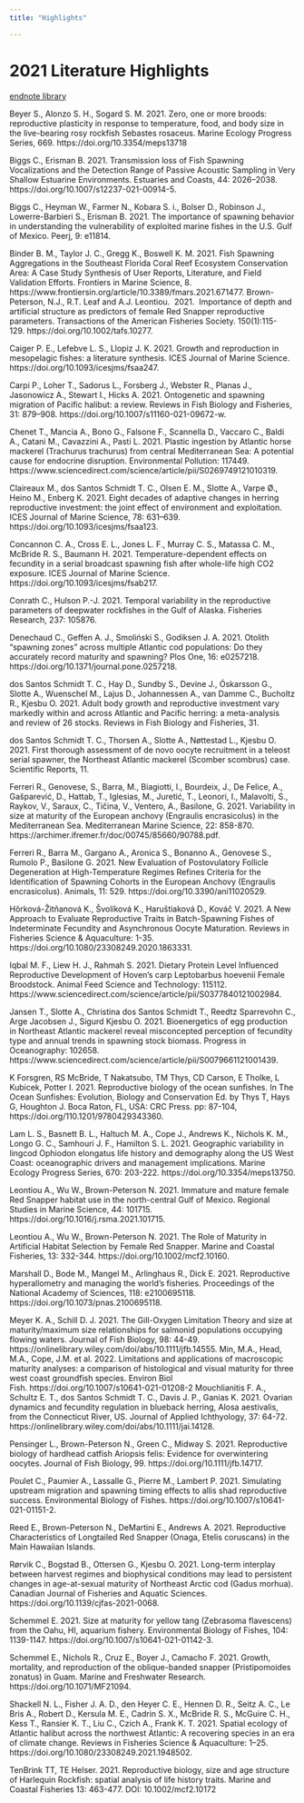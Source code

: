 ```yaml
---
title: "Highlights"

---
```


# 2021 Literature Highlights
[endnote library](https://drive.google.com/file/d/1hmDBtZmD8iDXkOAzkMA_8qRk4qHw7ahv/view?usp=sharing)

Beyer S., Alonzo S. H., Sogard S. M. 2021. Zero, one or more broods: reproductive plasticity in response to temperature, food, and body size in the live-bearing rosy rockfish Sebastes rosaceus. Marine Ecology Progress Series, 669. https://doi.org/10.3354/meps13718

Biggs C., Erisman B. 2021. Transmission loss of Fish Spawning Vocalizations and the Detection Range of Passive Acoustic Sampling in Very Shallow Estuarine Environments. Estuaries and Coasts, 44: 2026–2038. https://doi.org/10.1007/s12237-021-00914-5.

Biggs C., Heyman W., Farmer N., Kobara S. i., Bolser D., Robinson J., Lowerre-Barbieri S., Erisman B. 2021. The importance of spawning behavior in understanding the vulnerability of exploited marine fishes in the U.S. Gulf of Mexico. Peerj, 9: e11814.

Binder B. M., Taylor J. C., Gregg K., Boswell K. M. 2021. Fish Spawning Aggregations in the Southeast Florida Coral Reef Ecosystem Conservation Area: A Case Study Synthesis of User Reports, Literature, and Field Validation Efforts. Frontiers in Marine Science, 8. https://www.frontiersin.org/article/10.3389/fmars.2021.671477.
Brown-Peterson, N.J., R.T. Leaf and A.J. Leontiou.  2021.  Importance of depth and artificial structure as predictors of female Red Snapper reproductive parameters. Transactions of the American Fisheries Society. 150(1):115-129. https://doi.org/10.1002/tafs.10277.

Caiger P. E., Lefebve L. S., Llopiz J. K. 2021. Growth and reproduction in mesopelagic fishes: a literature synthesis. ICES Journal of Marine Science. https://doi.org/10.1093/icesjms/fsaa247.

Carpi P., Loher T., Sadorus L., Forsberg J., Webster R., Planas J., Jasonowicz A., Stewart I., Hicks A. 2021. Ontogenetic and spawning migration of Pacific halibut: a review. Reviews in Fish Biology and Fisheries, 31: 879–908. https://doi.org/10.1007/s11160-021-09672-w.

Chenet T., Mancia A., Bono G., Falsone F., Scannella D., Vaccaro C., Baldi A., Catani M., Cavazzini A., Pasti L. 2021. Plastic ingestion by Atlantic horse mackerel (Trachurus trachurus) from central Mediterranean Sea: A potential cause for endocrine disruption. Environmental Pollution: 117449. https://www.sciencedirect.com/science/article/pii/S0269749121010319.

Claireaux M., dos Santos Schmidt T. C., Olsen E. M., Slotte A., Varpe Ø., Heino M., Enberg K. 2021. Eight decades of adaptive changes in herring reproductive investment: the joint effect of environment and exploitation. ICES Journal of Marine Science, 78: 631–639. https://doi.org/10.1093/icesjms/fsaa123.

Concannon C. A., Cross E. L., Jones L. F., Murray C. S., Matassa C. M., McBride R. S., Baumann H. 2021. Temperature-dependent effects on fecundity in a serial broadcast spawning fish after whole-life high CO2 exposure. ICES Journal of Marine Science. https://doi.org/10.1093/icesjms/fsab217.

Conrath C., Hulson P.-J. 2021. Temporal variability in the reproductive parameters of deepwater rockfishes in the Gulf of Alaska. Fisheries Research, 237: 105876.

Denechaud C., Geffen A. J., Smoliński S., Godiksen J. A. 2021. Otolith “spawning zones” across multiple Atlantic cod populations: Do they accurately record maturity and spawning? Plos One, 16: e0257218. https://doi.org/10.1371/journal.pone.0257218.

dos Santos Schmidt T. C., Hay D., Sundby S., Devine J., Óskarsson G., Slotte A., Wuenschel M., Lajus D., Johannessen A., van Damme C., Bucholtz R., Kjesbu O. 2021. Adult body growth and reproductive investment vary markedly within and across Atlantic and Pacific herring: a meta-analysis and review of 26 stocks. Reviews in Fish Biology and Fisheries, 31.

dos Santos Schmidt T. C., Thorsen A., Slotte A., Nøttestad L., Kjesbu O. 2021. First thorough assessment of de novo oocyte recruitment in a teleost serial spawner, the Northeast Atlantic mackerel (Scomber scombrus) case. Scientific Reports, 11.

Ferreri R., Genovese, S., Barra, M., Biagiotti, I., Bourdeix, J., De Felice, A., Gašparević, D., Hattab, T., Iglesias, M., Juretić, T., Leonori, I., Malavolti, S., Raykov, V., Saraux, C., Tičina, V., Ventero, A., Basilone, G. 2021. Variability in size at maturity of the European anchovy (Engraulis encrasicolus) in the Mediterranean Sea. Mediterranean Marine Science, 22: 858-870. https://archimer.ifremer.fr/doc/00745/85660/90788.pdf.

Ferreri R., Barra M., Gargano A., Aronica S., Bonanno A., Genovese S., Rumolo P., Basilone G. 2021. New Evaluation of Postovulatory Follicle Degeneration at High-Temperature Regimes Refines Criteria for the Identification of Spawning Cohorts in the European Anchovy (Engraulis encrasicolus). Animals, 11: 529. https://doi.org/10.3390/ani11020529.

Hôrková-Žitňanová K., Švolíková K., Haruštiaková D., Kováč V. 2021. A New Approach to Evaluate Reproductive Traits in Batch-Spawning Fishes of Indeterminate Fecundity and Asynchronous Oocyte Maturation. Reviews in Fisheries Science & Aquaculture: 1-35. https://doi.org/10.1080/23308249.2020.1863331.

Iqbal M. F., Liew H. J., Rahmah S. 2021. Dietary Protein Level Influenced Reproductive Development of Hoven’s carp Leptobarbus hoevenii Female Broodstock. Animal Feed Science and Technology: 115112. https://www.sciencedirect.com/science/article/pii/S0377840121002984.

Jansen T., Slotte A., Christina dos Santos Schmidt T., Reedtz Sparrevohn C., Arge Jacobsen J., Sigurd Kjesbu O. 2021. Bioenergetics of egg production in Northeast Atlantic mackerel reveal misconcepted perception of fecundity type and annual trends in spawning stock biomass. Progress in Oceanography: 102658. https://www.sciencedirect.com/science/article/pii/S0079661121001439.

K Forsgren, RS McBride, T Nakatsubo, TM Thys, CD Carson, E Tholke, L Kubicek, Potter I. 2021. Reproductive biology of the ocean sunfishes. In  The Ocean Sunfishes: Evolution, Biology and Conservation Ed. by  Thys T, Hays G, Houghton J. Boca Raton, FL, USA: CRC Press. pp:  87-104, https://doi.org/110.1201/9780429343360.

Lam L. S., Basnett B. L., Haltuch M. A., Cope J., Andrews K., Nichols K. M., Longo G. C., Samhouri J. F., Hamilton S. L. 2021. Geographic variability in lingcod Ophiodon elongatus life history and demography along the US West Coast: oceanographic drivers and management implications. Marine Ecology Progress Series, 670: 203-222. https://doi.org/10.3354/meps13750.

Leontiou A., Wu W., Brown-Peterson N. 2021. Immature and mature female Red Snapper habitat use in the north-central Gulf of Mexico. Regional Studies in Marine Science, 44: 101715. https://doi.org/10.1016/j.rsma.2021.101715.

Leontiou A., Wu W., Brown-Peterson N. 2021. The Role of Maturity in Artificial Habitat Selection by Female Red Snapper. Marine and Coastal Fisheries, 13: 332-344. https://doi.org/10.1002/mcf2.10160.

Marshall D., Bode M., Mangel M., Arlinghaus R., Dick E. 2021. Reproductive hyperallometry and managing the world’s fisheries. Proceedings of the National Academy of Sciences, 118: e2100695118. https://doi.org/10.1073/pnas.2100695118.

Meyer K. A., Schill D. J. 2021. The Gill-Oxygen Limitation Theory and size at maturity/maximum size relationships for salmonid populations occupying flowing waters. Journal of Fish Biology, 98: 44-49. https://onlinelibrary.wiley.com/doi/abs/10.1111/jfb.14555.
Min, M.A., Head, M.A., Cope, J.M. et al. 2022. Limitations and applications of macroscopic maturity analyses: a comparison of histological and visual maturity for three west coast groundfish species. Environ Biol Fish. https://doi.org/10.1007/s10641-021-01208-2
Mouchlianitis F. A., Schultz E. T., dos Santos Schmidt T. C., Davis J. P., Ganias K. 2021. Ovarian dynamics and fecundity regulation in blueback herring, Alosa aestivalis, from the Connecticut River, US. Journal of Applied Ichthyology, 37: 64-72. https://onlinelibrary.wiley.com/doi/abs/10.1111/jai.14128.

Pensinger L., Brown-Peterson N., Green C., Midway S. 2021. Reproductive biology of hardhead catfish Ariopsis felis: Evidence for overwintering oocytes. Journal of Fish Biology, 99. https://doi.org/10.1111/jfb.14717.

Poulet C., Paumier A., Lassalle G., Pierre M., Lambert P. 2021. Simulating upstream migration and spawning timing effects to allis shad reproductive success. Environmental Biology of Fishes. https://doi.org/10.1007/s10641-021-01151-2.

Reed E., Brown-Peterson N., DeMartini E., Andrews A. 2021. Reproductive Characteristics of Longtailed Red Snapper (Onaga, Etelis coruscans) in the Main Hawaiian Islands.

Rørvik C., Bogstad B., Ottersen G., Kjesbu O. 2021. Long-term interplay between harvest regimes and biophysical conditions may lead to persistent changes in age-at-sexual maturity of Northeast Arctic cod (Gadus morhua). Canadian Journal of Fisheries and Aquatic Sciences. https://doi.org/10.1139/cjfas-2021-0068.

Schemmel E. 2021. Size at maturity for yellow tang (Zebrasoma flavescens) from the Oahu, HI, aquarium fishery. Environmental Biology of Fishes, 104: 1139-1147. https://doi.org/10.1007/s10641-021-01142-3.

Schemmel E., Nichols R., Cruz E., Boyer J., Camacho F. 2021. Growth, mortality, and reproduction of the oblique-banded snapper (Pristipomoides zonatus) in Guam. Marine and Freshwater Research. https://doi.org/10.1071/MF21094.

Shackell N. L., Fisher J. A. D., den Heyer C. E., Hennen D. R., Seitz A. C., Le Bris A., Robert D., Kersula M. E., Cadrin S. X., McBride R. S., McGuire C. H., Kess T., Ransier K. T., Liu C., Czich A., Frank K. T. 2021. Spatial ecology of Atlantic halibut across the northwest Atlantic: A recovering species in an era of climate change. Reviews in Fisheries Science & Aquaculture: 1–25. https://doi.org/10.1080/23308249.2021.1948502.

TenBrink TT, TE Helser. 2021. Reproductive biology, size and age structure of Harlequin Rockfish: spatial analysis of life history traits. Marine and Coastal Fisheries 13: 463-477. DOI: 10.1002/mcf2.10172
